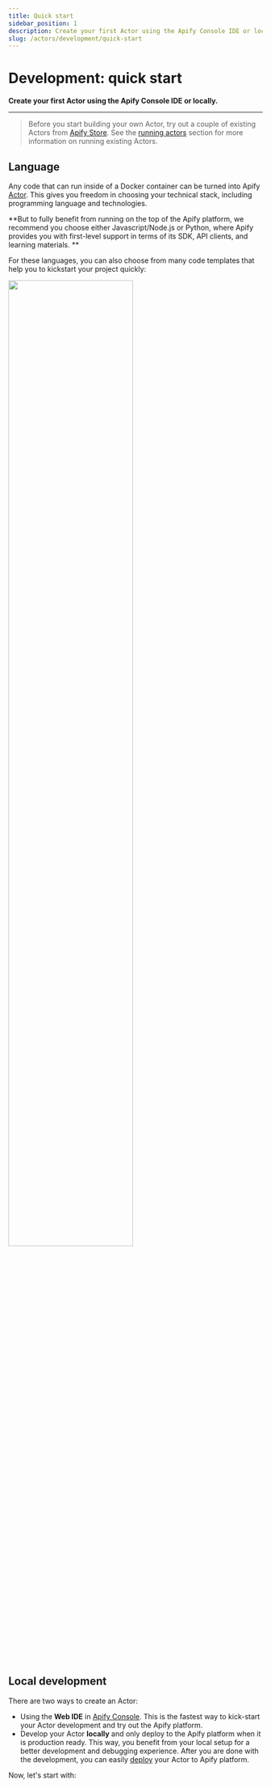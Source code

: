 ```yaml
---
title: Quick start
sidebar_position: 1
description: Create your first Actor using the Apify Console IDE or locally.
slug: /actors/development/quick-start
---
```


# Development: quick start

**Create your first Actor using the Apify Console IDE or locally.**

---

> Before you start building your own Actor, try out a couple of existing Actors from [Apify Store](https://apify.com/store). See the [running actors](../../running/index.md) section for more information on running existing Actors.


## Language

Any code that can run inside of a Docker container can be turned into Apify [Actor](../../index.mdx). This gives you freedom in choosing your technical stack, including programming language and technologies.

**But to fully benefit from running on the top of the Apify platform, we recommend you choose either Javascript/Node.js or Python, where Apify provides you with first-level support in terms of its SDK, API clients, and learning materials.
**

For these languages, you can also choose from many code templates that help you to kickstart your project quickly:

<a href="https://apify.com/templates" target="_blank">
    <img src={require("./images/templates.png").default} width="70%" />
</a>

## [](#local-development)Local development

There are two ways to create an Actor:

- Using the **Web IDE** in [Apify Console](https://console.apify.com). This is the fastest way to kick-start your Actor development and try out the Apify platform.
- Develop your Actor **locally** and only deploy to the Apify platform when it is production ready. This way, you benefit from your local setup for a better development and debugging experience. After you are done with the development, you can easily [deploy](./deployment) your Actor to Apify platform.

Now, let's start with:


<CardGrid>
    <Card
        title="Apify Console web IDE"
        to="/platform/actors/development/quick-start/web-ide"
    />
    <Card
        title="Locally on your machine"
        to="/platform/actors/development/quick-start/locally"
    />
</CardGrid>

  
